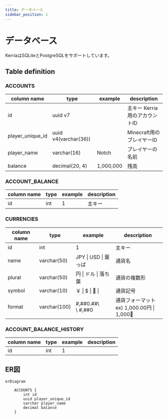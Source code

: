 ```yaml
---
title: データベース
sidebar_position: 1
---
```



# データベース

KerriaはSQLiteとPostgreSQLをサポートしています。

## Table definition

### ACCOUNTS

<table>
    <thead>
        <tr>
            <th>column name</th>
            <th>type</th>
            <th>example</th>
            <th>description</th>
        </tr>
    </thead>
    <tbody>
        <tr>
            <td>id</td>
            <td>uuid v7</td>
            <td><UUIDV7 /></td>
            <td>主キー Kerria用のアカウントID</td>
        </tr>
        <tr>
            <td>player_unique_id</td>
            <td>uuid v4(varchar(36))</td>
            <td><UUIDV4 /></td>
            <td>Minecraft用のプレイヤーID</td>
        </tr>
        <tr>
            <td>player_name</td>
            <td>varchar(16)</td>
            <td>Notch</td>
            <td>プレイヤーの名前</td>
        </tr>
        <tr>
            <td>balance</td>
            <td>decimal(20, 4)</td>
            <td>1,000,000</td>
            <td>残高</td>
        </tr>
    </tbody>
</table>

### ACCOUNT_BALANCE

<table>
    <thead>
        <tr>
            <th>column name</th>
            <th>type</th>
            <th>example</th>
            <th>description</th>
        </tr>
    </thead>
    <tbody>
        <tr>
            <td>id</td>
            <td>int</td>
            <td>1</td>
            <td>主キー</td>
        </tr>
    </tbody>
</table>

### CURRENCIES

<table>
    <thead>
        <tr>
            <th>column name</th>
            <th>type</th>
            <th>example</th>
            <th>description</th>
        </tr>
    </thead>
    <tbody>
        <tr>
            <td>id</td>
            <td>int</td>
            <td>1</td>
            <td>主キー</td>
        </tr>
        <tr>
            <td>name</td>
            <td>varchar(50)</td>
            <td>JPY | USD | 葉っぱ</td>
            <td>通貨名</td>
        </tr>
        <tr>
            <td>plural</td>
            <td>varchar(50)</td>
            <td>円 | ドル | 落ち葉</td>
            <td>通貨の複数形</td>
        </tr>
        <tr>
            <td>symbol</td>
            <td>varchar(10)</td>
            <td>￥ | $ | 🍃 | </td>
            <td>通貨記号</td>
        </tr>
        <tr>
            <td>format</td>
            <td>varchar(100)</td>
            <td>#,##0.##\<plural>  <br />  \<symbol> #,##0</td>
            <td>通貨フォーマット <br /> ex) 1,000.00円 | 1,000🍃</td>
        </tr>
    </tbody>
</table>

### ACCOUNT_BALANCE_HISTORY

<table>
    <thead>
        <tr>
            <th>column name</th>
            <th>type</th>
            <th>example</th>
            <th>description</th>
        </tr>
    </thead>
    <tbody>
        <tr>
            <td>id</td>
            <td>int</td>
            <td>1</td>
        </tr>
    </tbody>
</table>

## ER図

```mermaid
erDiagram

    ACCOUNTS {
        int id
        uuid player_unique_id
        varchar player_name
        decimal balance
    }

```